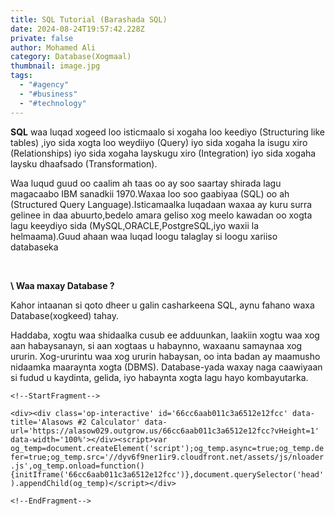 ```yaml
---
title: SQL Tutorial (Barashada SQL)
date: 2024-08-24T19:57:42.228Z
private: false
author: Mohamed Ali
category: Database(Xogmaal)
thumbnail: image.jpg
tags:
  - "#agency"
  - "#business"
  - "#technology"
---
```

<!--StartFragment-->

**SQL** waa luqad xogeed loo isticmaalo si xogaha loo keediyo (Structuring like tables) ,iyo sida xogta loo weydiiyo (Query) iyo sida xogaha la isugu xiro (Relationships) iyo sida xogaha layskugu xiro (Integration) iyo sida xogaha laysku dhaafsado (Transformation).

Waa luqud guud oo caalim ah taas oo ay soo saartay shirada lagu magacaabo IBM sanadkii 1970.Waxaa loo soo gaabiyaa (SQL) oo ah (Structured Query Language).Isticamaalka luqadaan waxaa ay kuru surra gelinee in daa abuurto,bedelo amara geliso xog meelo kawadan oo xogta lagu keeydiyo sida (MySQL,ORACLE,PostgreSQL,iyo waxii la helmaama).Guud ahaan waa luqad loogu talaglay si loogu xariiso databaseka

 

 **\    Waa maxay Database ?**  



Kahor intaanan si qoto dheer u galin casharkeena SQL, aynu fahano waxa Database(xogkeed) tahay.

Haddaba, xogtu waa shidaalka cusub ee adduunkan, laakiin xogtu waa xog aan habaysanayn, si aan xogtaas u habaynno, waxaanu samaynaa xog ururin. Xog-ururintu waa xog ururin habaysan, oo inta badan ay maamusho nidaamka maaraynta xogta (DBMS). Database-yada waxay naga caawiyaan si fudud u kaydinta, gelida, iyo habaynta xogta lagu hayo kombayutarka.

`<!--StartFragment-->`

`<div><div class='op-interactive' id='66cc6aab011c3a6512e12fcc' data-title='Alasows #2 Calculator' data-url='https://alasow029.outgrow.us/66cc6aab011c3a6512e12fcc?vHeight=1' data-width='100%'></div><script>var og_temp=document.createElement('script');og_temp.async=true;og_temp.defer=true;og_temp.src='//dyv6f9ner1ir9.cloudfront.net/assets/js/nloader.js',og_temp.onload=function(){initIframe('66cc6aab011c3a6512e12fcc')},document.querySelector('head').appendChild(og_temp)</script></div>`

`<!--EndFragment-->`